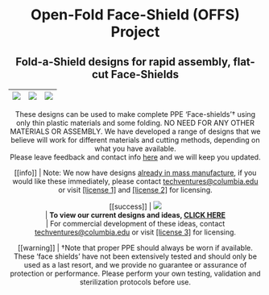 
<Header
  title="Open-Fold Face-Shield (OFFS) Project"
  description="These designs can be used to make complete PPE ‘Face-shields’ using only thin plastic materials and some folding."
/>

# Open-Fold Face-Shield (OFFS) Project

## Fold-a-Shield designs for rapid assembly, flat-cut Face-Shields

| ![](img/offs/strap_drawing.jpg) | ![](img/offs/middle.png) | ![](img/offs/roll_drawing.jpg) |
| ------------------------------- | ------------------------ | ------------------------------ |


These designs can be used to make complete PPE ‘Face-shields’† using only thin plastic materials and some folding. NO NEED FOR ANY OTHER MATERIALS OR ASSEMBLY. We have developed a range of designs that we believe will work for different materials and cutting methods, depending on what you have available.  
Please leave feedback and contact info [here](https://docs.google.com/forms/d/e/1FAIpQLSehnuqDRV92HEEATVYcyxN5KKifcVe6o2ovSH7g0rzPuOLKtw/viewform?usp=sf_link) and we will keep you updated.

[[info]]
| Note: We now have designs [already in mass manufacture](https://drive.google.com/open?id=1zaQPCFseZ_NO2F3Dj2H9e0JHe5HN-i5q), if you would like these immediately, please contact [techventures@columbia.edu](mailto:techventures@columbia.edu) or visit [\[license 1\]](http://innovation.columbia.edu/technologies/CU20295) and [\[license 2\]](http://innovation.columbia.edu/technologies/CU20296) for licensing.

[[success]]
| ![](img/offs/OpenFold_FaceShield_DesignA.jpg)  
| **To view our current designs and ideas, [CLICK HERE](https://docs.google.com/document/d/1xR156kRXcCUCZUcy8NOOBMHXp29ty_vXM1YZnlErDgI/edit?usp=sharing)**  
| For commercial development of these ideas, contact [techventures@columbia.edu](mailto:techventures@columbia.edu) or visit [\[license 3\]](http://innovation.columbia.edu/technologies/CU20297) for licensing.

[[warning]]
| †Note that proper PPE should always be worn if available. These ‘face shields’ have not been extensively tested and should only be used as a last resort, and we provide no guarantee or assurance of protection or performance. Please perform your own testing, validation and sterilization protocols before use.
